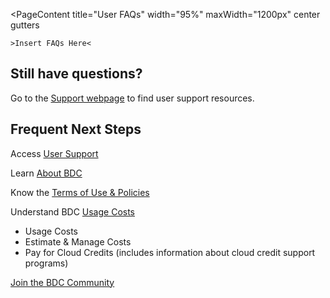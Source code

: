 
<PageContent 
  title="User FAQs"
  width="95%" maxWidth="1200px" center gutters
>

`>Insert FAQs Here<`

## Still have questions? 

Go to the [Support webpage](https://biodatacatalyst.nhlbi.nih.gov/help-support/support) to find user support resources.

## Frequent Next Steps

Access [User Support](https://biodatacatalyst.nhlbi.nih.gov/help-support/support)

Learn [About BDC](https://biodatacatalyst.nhlbi.nih.gov/about/overview)

Know the [Terms of Use & Policies](https://biodatacatalyst.nhlbi.nih.gov/user-resources/usage-terms)

Understand BDC [Usage Costs](https://biodatacatalyst.nhlbi.nih.gov/user-resources/usage-costs)
- Usage Costs
- Estimate & Manage Costs
- Pay for Cloud Credits (includes information about cloud credit support programs)

[Join the BDC Community](https://biodatacatalyst.nhlbi.nih.gov/join-bdc)

</PageContent>
